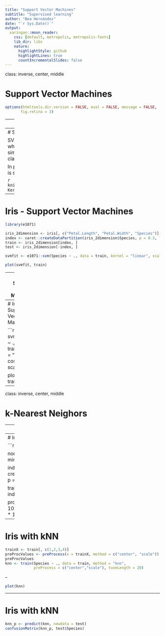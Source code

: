 ```yaml
---
title: "Support Vector Machines"
subtitle: "Supervised learning"
author: "Bea Hernández"
date: "`r Sys.Date()`"
output: 
  xaringan::moon_reader:
    css: [default, metropolis, metropolis-fonts]
    lib_dir: libs
    nature:
      highlightStyle: github
      highlightLines: true
      countIncrementalSlides: false
---
```

class: inverse, center, middle

# Support Vector Machines

```r
options(htmltools.dir.version = FALSE, eval = FALSE, message = FALSE,
       fig.retina = 3)
```

---
# Support Vector Machines

Support vector machines, known better as SVMs, are a machine learning model that use hyperplanes to separate data. To separate and partition our data, we find some kind of plane (or in the cases of two-dimensional data, a line) that separates them and use the vectors that maximize the separation in the data.

```r
knitr::include_graphics('figs/smv.png')
```

---
# Support Vector Machines

SVMs work by employing something called the *kernel trick*: This is a method by which we can **transform** the data for which we are trying to draw a decision boundary, and then **apply a hyperplane** separation on that transformed data. In its simplest form, the kernel trick means transforming data into another dimension that has a clear dividing margin between classes of data.

In practice, this transformation is more or less a **black box** because the feature space can be quite complex, but the idea is still the same.

```r
knitr::include_graphics('https://upload.wikimedia.org/wikipedia/commons/thumb/c/cc/Kernel_trick_idea.svg/1000px-Kernel_trick_idea.svg.png')
```

---
# Iris - Support Vector Machines

```r
library(e1071)

iris_2dimension <- iris[, c("Petal.Length", "Petal.Width", "Species")]
index <- caret::createDataPartition(iris_2dimension$Species, p = 0.3, list = F)
train <- iris_2dimension[index, ]
test <- iris_2dimension[-index, ]

svmfit <- e1071::svm(Species ~ ., data = train, kernel = "linear", scale = T)

plot(svmfit, train)
```

---
# Iris - Support Vector Machines

```r
tuned <- tune(svm, Species ~ ., data = train, kernel = "linear",
              ranges = list(cost = 10^(-3:3)))

summary(tuned)
```

---
# Iris - Support Vector Machines

```r
svmfit <- svm(Species ~ ., data = train, kernel = "linear",
              cost = 0.1, scale = T)

plot(svmfit, train)
```

---
class: inverse, center, middle

# k-Nearest Neighors

---
# kNN

k-nearest neighbors (kNN) is a rather simple machine learning algorithm that basically takes all the available cases in our data and predicts a target based on some kind of similarity measure—in this case, distance. We supose our neighbors to be like us, so the distance gives us a prediction.

For a regression example, the kNN algorithm calculates the average of our response variable for the kNNs. The mathematical underpinnings are the same for classification, but tweaked slightly because those are categorical instead of numeric values.

The algorithm is highly unbiased in nature and makes no prior assumption of the underlying data. Being simple and effective in nature, it is easy to implement and has gained good popularity. Indeed it is simple but kNN algorithm has drawn a lot of flake for being extremely simple! If we take a deeper look, this doesn’t create a model since there’s no abstraction process involved. Yes, the training process is really fast as the data is stored verbatim (hence lazy learner) but the prediction time is pretty high with useful insights missing at times. Therefore, building this algorithm requires time to be invested in data preparation (especially treating the missing data and categorical features) to obtain a robust model.

---
# Iris with kNN

```r
library(caret)

nor <-function(x) { (x -min(x))/(max(x)-min(x)) }

index <- createDataPartition(iris$Species, p = 0.7, list=F)

train <- iris[index, ]
test <- iris[-index, ]

prop.table(table(train$Species)) * 100
prop.table(table(iris$Species)) * 100
```

---
# Iris with kNN

```r
trainX <- train[, c(1,2,3,4)]
preProcValues <- preProcess(x = trainX, method = c("center", "scale"))
preProcValues
knn <- train(Species ~ ., data = train, method = "knn", 
             preProcess = c("center","scale"), tuneLength = 20)
```

--

```r
plot(knn)
```

---
# Iris with kNN

```r
knn_p <- predict(knn, newdata = test)
confusionMatrix(knn_p, test$Species)
```
